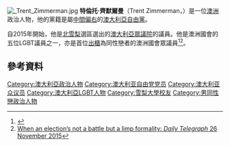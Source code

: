 [[File:_Trent_Zimmerman.jpg|thumb]]
'''特倫托·齊默爾曼'''（Trent Zimmerman，{{bd|1968年|10月15日}}）是一位[[澳洲|澳洲]]政治人物，他的黨籍是屬[[中間偏右|中間偏右]]的[[澳大利亞自由黨|澳大利亞自由黨]]。

自2015年開始，他是[[北悉尼_(澳大利亞國會選區)|北雪梨]]選區選出的[[澳大利亞眾議院|澳大利亞眾議院]]的議員。他是澳洲國會的五位LGBT議員之一，亦是首位[[出櫃|出櫃]]為同性戀者的澳洲國會眾議員<ref name = SMHelection>{{Cite news|url = http://www.smh.com.au/federal-politics/political-news/liberal-trent-zimmerman-wins-north-sydney-byelection-despite-swing-20151205-glgfba.html|newspaper = [[The_Sydney_Morning_Herald|The Sydney Morning Herald]]|author = Gartrell, Adam|title = Liberal Trent Zimmerman wins North Sydney byelection despite swing|date = 5 December 2015|accessdate = 6 December 2015|archive-date = 2017-08-07|archive-url = https://web.archive.org/web/20170807054545/http://www.smh.com.au/federal-politics/political-news/liberal-trent-zimmerman-wins-north-sydney-byelection-despite-swing-20151205-glgfba.html|dead-url = no}}</ref><ref name=zimDT>[http://www.dailytelegraph.com.au/rendezview/when-an-elections-not-a-battle-but-a-limp-formality/story-fnpug1jf-1227624325868 When an election’s not a battle but a limp formality: ''Daily Telegraph'' 26 November 2015]</ref>。

==參考資料==
{{Reflist}}

{{DEFAULTSORT:Zimmerman, Trent}}

[[Category:澳大利亞政治人物|Category:澳大利亞政治人物]]
[[Category:澳大利亚自由党党员|Category:澳大利亚自由党党员]]
[[Category:澳大利亚众议员|Category:澳大利亚众议员]]
[[Category:澳大利亞LGBT人物|Category:澳大利亞LGBT人物]]
[[Category:雪梨大學校友|Category:雪梨大學校友]]
[[Category:男同性戀政治人物|Category:男同性戀政治人物]]